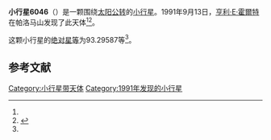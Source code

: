 {{Infobox planet
| bgcolour = #FFFFC0
| name = 6046
| symbol = 
| image = 
| caption = 
| discovery = yes
| discovery_ref = 
| discoverer = [[亨利·E·霍爾特|亨利·E·霍爾特]]
| discovery_site = [[帕洛马山|帕洛马山]] 
| discovered = 1991年9月13日
| designations = yes
| mp_name = 
| named_after = 
| alt_names = 1991 RF14/ 1984 SS2 / 1990 GR
| mp_category = [[主带小行星|主带小行星]]
| orbit_ref = <ref name="a">[http://ssd.jpl.nasa.gov/sbdb.cgi?sstr=6046 6046] {{Wayback|url=http://ssd.jpl.nasa.gov/sbdb.cgi?sstr=6046 |date=20110610020114 }}，小行星數據庫瀏覽器（JPL Small-Body Database Browser）－[[美国国家航空航天局|美国国家航空航天局]]喷气推进实验室</ref>
| epoch = 2456400.5 (2013年4月18日更新)
| aphelion = {{convert|2.6347541|AU|km|3|abbr=on|lk=out}}
| perihelion = {{convert|1.9668115|AU|km|3|abbr=on}}
| semimajor = {{convert|2.3007828|AU|km|3|abbr=on}}
| eccentricity = 0.1451555
| period = 1274.711387 [[日|日]]<br />3.49[[儒略年|儒略年]]
| avg_speed = 
| inclination = 6.93631
| asc_node = 200.64609
| mean_anomaly = 
| arg_peri = 93.29587
| satellites = 
| physical_characteristics = yes
| dimensions = 
| mass = 
| density = 
| surface_grav = 
| escape_velocity = 
| sidereal_day = 
| axial_tilt = 
| pole_ecliptic_lat = 
| pole_ecliptic_lon = 
| albedo = 
| temperatures= 
| temp_name1 = 
| mean_temp_1 = 
| max_temp_1 = 
| temp_name2 = 
| max_temp_2 = 
| spectral_type = 
| abs_magnitude = 93.29587
}}

'''小行星6046'''（{{lang-en|6046}}）是一颗围绕[[太阳|太阳]][[公转|公转]]的[[小行星|小行星]]。1991年9月13日，[[亨利·E·霍爾特|亨利·E·霍爾特]]在帕洛马山发现了此天体<ref name="a" /><ref>{{cite news|title=小行星列表|url=http://cfa-www.harvard.edu/iau/lists/NumberedMPs.txt|accessdate=2013-07-08|newspaper=哈佛大学|archive-date=2008-05-17|archive-url=https://web.archive.org/web/20080517010638/http://cfa-www.harvard.edu/iau/lists/NumberedMPs.txt|dead-url=no}}</ref>。

这颗小行星的[[绝对星等|绝对星等]]为93.29587等<ref name="a" />。

==参考文献==
{{reflist}}
{{Minor Planet Number|[[小行星6045|小行星6045]]|[[小行星6047|小行星6047]]}}

{{小天体}}

[[Category:小行星带天体|Category:小行星带天体]]
[[Category:1991年发现的小行星|Category:1991年发现的小行星]]

{{asteroid-stub}}